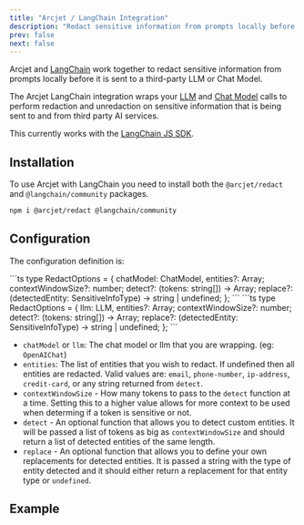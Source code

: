 ```yaml
---
title: "Arcjet / LangChain Integration"
description: "Redact sensitive information from prompts locally before it is sent to a third-party LLM or Chat Model"
prev: false
next: false
---
```



Arcjet and [LangChain](https://www.langchain.com/) work together to redact
sensitive information from prompts locally before it is sent to a third-party
LLM or Chat Model.

<WhatIsArcjet />

The Arcjet LangChain integration wraps your
[LLM](https://js.langchain.com/v0.2/docs/concepts/#llms) and [Chat
Model](https://js.langchain.com/v0.2/docs/concepts/#chat-models) calls to
perform redaction and unredaction on sensitive information that is being sent to
and from third party AI services.

This currently works with the [LangChain JS
SDK](https://js.langchain.com/v0.2/docs/introduction/).

## Installation

To use Arcjet with LangChain you need to install both the `@arcjet/redact` and
`@langchain/community` packages.

```bash
npm i @arcjet/redact @langchain/community
```

## Configuration

The configuration definition is:

<Tabs>
  <TabItem label="Chat Model (eg ChatGPT)">
    ```ts
    type RedactOptions = {
      chatModel: ChatModel,
      entities?: Array<SensitiveInfoType>;
      contextWindowSize?: number;
      detect?: (tokens: string[]) -> Array<SensitiveInfoType | undefined>;
      replace?: (detectedEntity: SensitiveInfoType) -> string | undefined;
    };
    ```
  </TabItem>
  <TabItem label="LLM (eg GPT4 API)">
    ```ts
    type RedactOptions = {
      llm: LLM,
      entities?: Array<SensitiveInfoType>;
      contextWindowSize?: number;
      detect?: (tokens: string[]) -> Array<SensitiveInfoType | undefined>;
      replace?: (detectedEntity: SensitiveInfoType) -> string | undefined;
    };
    ```
  </TabItem>
</Tabs>

- `chatModel` or `llm`: The chat model or llm that you are wrapping. (eg:
  `OpenAIChat`)
- `entities`: The list of entities that you wish to redact. If undefined then
  all entities are redacted. Valid values are: `email`, `phone-number`,
  `ip-address`, `credit-card`, or any string returned from `detect`.
- `contextWindowSize` - How many tokens to pass to the `detect` function at a
  time. Setting this to a higher value allows for more context to be used when
  determing if a token is sensitive or not.
- `detect` - An optional function that allows you to detect custom entities. It
  will be passed a list of tokens as big as `contextWindowSize` and should
  return a list of detected entities of the same length.
- `replace` - An optional function that allows you to define your own
  replacements for detected entities. It is passed a string with the type of
  entity detected and it should either return a replacement for that entity type
  or `undefined`.

## Example

<Tabs>
  <TabItem label="Chat Model (eg ChatGPT)">
    <Code code={LangChainChatModel} lang="ts" />
  </TabItem>
  <TabItem label="LLM (eg GPT4 API)">
    <Code code={LangChainLLM} lang="ts" />
  </TabItem>
</Tabs>
